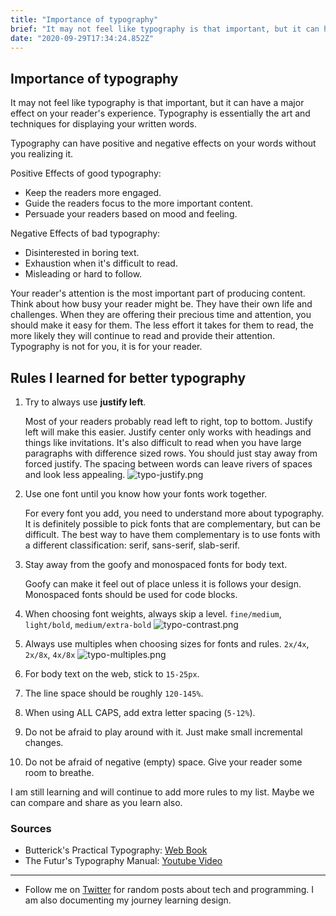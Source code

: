 ```yaml
---
title: "Importance of typography"
brief: "It may not feel like typography is that important, but it can have a major effect on your reader's experience. Typography is essentially the art and techniques for displaying your written words.\nTypography can have positive and negative effects on yo..."
date: "2020-09-29T17:34:24.852Z"
---
```



## Importance of typography

It may not feel like typography is that important, but it can have a major effect on your reader's experience. Typography is essentially the art and techniques for displaying your written words.

Typography can have positive and negative effects on your words without you realizing it.

Positive Effects of good typography:
- Keep the readers more engaged.
- Guide the readers focus to the more important content.
- Persuade your readers based on mood and feeling.

Negative Effects of bad typography:
- Disinterested in boring text.
- Exhaustion when it's difficult to read.
- Misleading or hard to follow.

Your reader's attention is the most important part of producing content. Think about how busy your reader might be. They have their own life and challenges. When they are offering their precious time and attention, you should make it easy for them. The less effort it takes for them to read, the more likely they will continue to read and provide their attention. Typography is not for you, it is for your reader.

## Rules I learned for better typography

1. Try to always use **justify left**.

    Most of your readers probably read left to right, top to bottom. Justify left will make this easier. Justify center only works with headings and things like invitations. It's also difficult to read when you have large paragraphs with difference sized rows. You should just stay away from forced justify. The spacing between words can leave rivers of spaces and look less appealing.
![typo-justify.png](https://cdn.hashnode.com/res/hashnode/image/upload/v1601399989428/BzeQ_6r6k.png)

2. Use one font until you know how your fonts work together.

    For every font you add, you need to understand more about typography. It is definitely possible to pick fonts that are complementary, but can be difficult. The best way to have them complementary is to use fonts with a different classification: serif, sans-serif, slab-serif.

3. Stay away from the goofy and monospaced fonts for body text.

    Goofy can make it feel out of place unless it is follows your design. Monospaced fonts should be used for code blocks.

4. When choosing font weights, always skip a level. `fine/medium`, `light/bold`, `medium/extra-bold`
![typo-contrast.png](https://cdn.hashnode.com/res/hashnode/image/upload/v1601400717048/IsEcq7h1u.png)

5. Always use multiples when choosing sizes for fonts and rules. `2x/4x`, `2x/8x`, `4x/8x`
![typo-multiples.png](https://cdn.hashnode.com/res/hashnode/image/upload/v1601400092958/mC1Mv2-T4.png)

6. For body text on the web, stick to `15-25px`.

7. The line space should be roughly `120-145%`.

8. When using ALL CAPS, add extra letter spacing (`5-12%`).

9. Do not be afraid to play around with it. Just make small incremental changes.

10. Do not be afraid of negative (empty) space. Give your reader some room to breathe.

I am still learning and will continue to add more rules to my list. Maybe we can compare and share as you learn also.

### Sources
- Butterick's Practical Typography: [Web Book](https://practicaltypography.com/)
- The Futur's Typography Manual: [Youtube Video](https://www.youtube.com/watch?v=QrNi9FmdlxY)

---
- Follow me on [Twitter](https://twitter.com/CodeByCorey) for random posts about tech and programming. I am also documenting my journey learning design.

